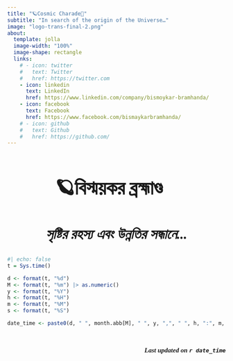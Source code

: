 ```yaml
---
title: "🪐Cosmic Charade🌠"
subtitle: "In search of the origin of the Universe…"
image: "logo-trans-final-2.png"
about:
  template: jolla
  image-width: "100%"
  image-shape: rectangle
  links:
    # - icon: twitter
    #   text: Twitter
    #   href: https://twitter.com
    - icon: linkedin
      text: LinkedIn
      href: https://www.linkedin.com/company/bismoykar-bramhanda/
    - icon: facebook
      text: Facebook
      href: https://www.facebook.com/bismaykarbramhanda/
    # - icon: github
    #   text: Github
    #   href: https://github.com/
---
```


# 🪐বিস্ময়কর ব্রহ্মাণ্ড🌠 {style="text-align: center; font-family: Li Alinur Subas Unicode; font-size: 45px"}

### *সৃষ্টির রহস্য এবং উন্নতির সন্ধানে\...* {style="text-align: center; font-family: bensen; font-size: 32px"}

```r
#| echo: false
t = Sys.time()

d <- format(t, "%d")
M <- format(t, "%m") |> as.numeric()
y <- format(t, "%Y")
h <- format(t, "%H")
m <- format(t, "%M")
s <- format(t, "%S")

date_time <- paste0(d, " ", month.abb[M], " ", y, ",", " ", h, ":", m, ":", s, " ", "IST")
```

 

```{=html}
<script async src="https://pagead2.googlesyndication.com/pagead/js/adsbygoogle.js?client=ca-pub-8479395590405219"
     crossorigin="anonymous"></script>
```
::: {style="font-family: Bahnschrift; font-size: 15px; text-align: right"}
***Last updated on `r date_time`***
:::
